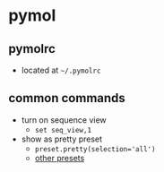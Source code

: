 # pymol

## pymolrc

- located at `~/.pymolrc`

## common commands

- turn on sequence view
    - `set seq_view,1`
- show as pretty preset
    - `preset.pretty(selection='all')`
    - [other presets](https://pymolwiki.org/index.php/Preset)